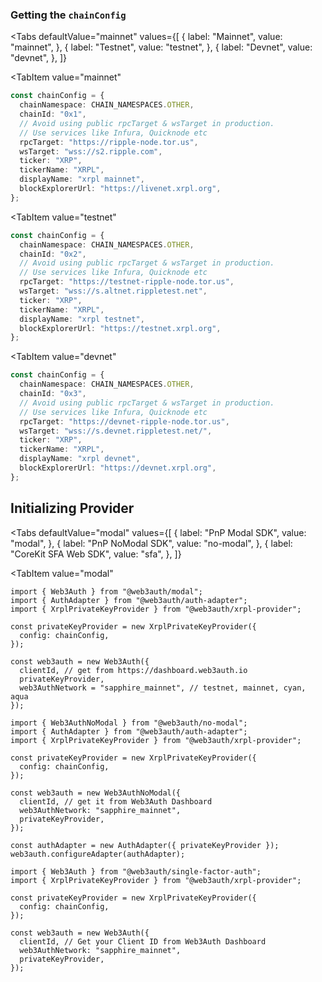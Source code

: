
### Getting the `chainConfig`

<Tabs
 defaultValue="mainnet"
  values={[
    { label: "Mainnet", value: "mainnet", },
    { label: "Testnet", value: "testnet", },
    { label: "Devnet", value: "devnet", },
  ]}
>
<TabItem
  value="mainnet"
>

```typescript
const chainConfig = {
  chainNamespace: CHAIN_NAMESPACES.OTHER,
  chainId: "0x1",
  // Avoid using public rpcTarget & wsTarget in production.
  // Use services like Infura, Quicknode etc
  rpcTarget: "https://ripple-node.tor.us",
  wsTarget: "wss://s2.ripple.com",
  ticker: "XRP",
  tickerName: "XRPL",
  displayName: "xrpl mainnet",
  blockExplorerUrl: "https://livenet.xrpl.org",
};
```

</TabItem>

<TabItem
  value="testnet"
>

```typescript
const chainConfig = {
  chainNamespace: CHAIN_NAMESPACES.OTHER,
  chainId: "0x2",
  // Avoid using public rpcTarget & wsTarget in production.
  // Use services like Infura, Quicknode etc
  rpcTarget: "https://testnet-ripple-node.tor.us",
  wsTarget: "wss://s.altnet.rippletest.net",
  ticker: "XRP",
  tickerName: "XRPL",
  displayName: "xrpl testnet",
  blockExplorerUrl: "https://testnet.xrpl.org",
};
```

</TabItem>

<TabItem
  value="devnet"
>

```typescript
const chainConfig = {
  chainNamespace: CHAIN_NAMESPACES.OTHER,
  chainId: "0x3",
  // Avoid using public rpcTarget & wsTarget in production.
  // Use services like Infura, Quicknode etc
  rpcTarget: "https://devnet-ripple-node.tor.us",
  wsTarget: "wss://s.devnet.rippletest.net/",
  ticker: "XRP",
  tickerName: "XRPL",
  displayName: "xrpl devnet",
  blockExplorerUrl: "https://devnet.xrpl.org",
};
```

</TabItem>
</Tabs>

## Initializing Provider

<Tabs
  defaultValue="modal"
  values={[
    { label: "PnP Modal SDK", value: "modal", },
    { label: "PnP NoModal SDK", value: "no-modal", },
    { label: "CoreKit SFA Web SDK", value: "sfa", },
  ]}
>
<TabItem
  value="modal"
>

```tsx
import { Web3Auth } from "@web3auth/modal";
import { AuthAdapter } from "@web3auth/auth-adapter";
import { XrplPrivateKeyProvider } from "@web3auth/xrpl-provider";

const privateKeyProvider = new XrplPrivateKeyProvider({
  config: chainConfig,
});

const web3auth = new Web3Auth({
  clientId, // get from https://dashboard.web3auth.io
  privateKeyProvider,
  web3AuthNetwork = "sapphire_mainnet", // testnet, mainnet, cyan, aqua
});
```

</TabItem>
<TabItem
  value="no-modal"
>

```tsx
import { Web3AuthNoModal } from "@web3auth/no-modal";
import { AuthAdapter } from "@web3auth/auth-adapter";
import { XrplPrivateKeyProvider } from "@web3auth/xrpl-provider";

const privateKeyProvider = new XrplPrivateKeyProvider({
  config: chainConfig,
});

const web3auth = new Web3AuthNoModal({
  clientId, // get it from Web3Auth Dashboard
  web3AuthNetwork: "sapphire_mainnet",
  privateKeyProvider,
});

const authAdapter = new AuthAdapter({ privateKeyProvider });
web3auth.configureAdapter(authAdapter);
```

</TabItem>
<TabItem
  value="sfa"
>

```tsx
import { Web3Auth } from "@web3auth/single-factor-auth";
import { XrplPrivateKeyProvider } from "@web3auth/xrpl-provider";

const privateKeyProvider = new XrplPrivateKeyProvider({
  config: chainConfig,
});

const web3auth = new Web3Auth({
  clientId, // Get your Client ID from Web3Auth Dashboard
  web3AuthNetwork: "sapphire_mainnet",
  privateKeyProvider,
});
```

</TabItem>
</Tabs>
